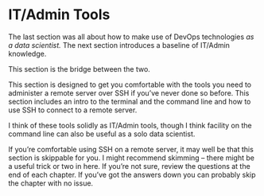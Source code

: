 # IT/Admin Tools {#sec-tools}

The last section was all about how to make use of DevOps technologies
*as a data scientist.* The next section introduces a baseline of
IT/Admin knowledge.

This section is the bridge between the two.

This section is designed to get you comfortable with the tools you need
to administer a remote server over SSH if you've never done so before.
This section includes an intro to the terminal and the command line and
how to use SSH to connect to a remote server.

I think of these tools solidly as IT/Admin tools, though I think
facility on the command line can also be useful as a solo data
scientist.

If you're comfortable using SSH on a remote server, it may well be that
this section is skippable for you. I might recommend skimming -- there
might be a useful trick or two in here. If you're not sure, review the
questions at the end of each chapter. If you've got the answers down you
can probably skip the chapter with no issue.
